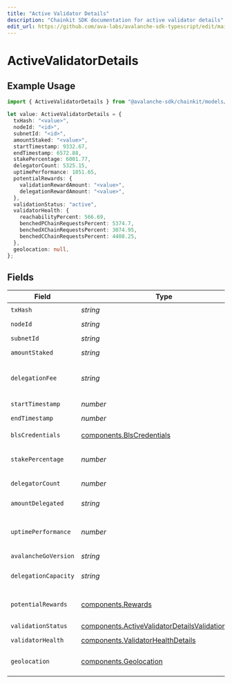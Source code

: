 ```yaml
---
title: "Active Validator Details"
description: "Chainkit SDK documentation for active validator details"
edit_url: https://github.com/ava-labs/avalanche-sdk-typescript/edit/main/chainkit/docs/models/components/activevalidatordetails.md
---
```


# ActiveValidatorDetails

## Example Usage

```typescript
import { ActiveValidatorDetails } from "@avalanche-sdk/chainkit/models/components";

let value: ActiveValidatorDetails = {
  txHash: "<value>",
  nodeId: "<id>",
  subnetId: "<id>",
  amountStaked: "<value>",
  startTimestamp: 9332.67,
  endTimestamp: 6572.88,
  stakePercentage: 6001.77,
  delegatorCount: 5325.15,
  uptimePerformance: 1851.65,
  potentialRewards: {
    validationRewardAmount: "<value>",
    delegationRewardAmount: "<value>",
  },
  validationStatus: "active",
  validatorHealth: {
    reachabilityPercent: 566.69,
    benchedPChainRequestsPercent: 5374.7,
    benchedXChainRequestsPercent: 3074.95,
    benchedCChainRequestsPercent: 4408.25,
  },
  geolocation: null,
};
```

## Fields

| Field                                                                                                                  | Type                                                                                                                   | Required                                                                                                               | Description                                                                                                            |
| ---------------------------------------------------------------------------------------------------------------------- | ---------------------------------------------------------------------------------------------------------------------- | ---------------------------------------------------------------------------------------------------------------------- | ---------------------------------------------------------------------------------------------------------------------- |
| `txHash`                                                                                                               | *string*                                                                                                               | :heavy_check_mark:                                                                                                     | N/A                                                                                                                    |
| `nodeId`                                                                                                               | *string*                                                                                                               | :heavy_check_mark:                                                                                                     | N/A                                                                                                                    |
| `subnetId`                                                                                                             | *string*                                                                                                               | :heavy_check_mark:                                                                                                     | N/A                                                                                                                    |
| `amountStaked`                                                                                                         | *string*                                                                                                               | :heavy_check_mark:                                                                                                     | N/A                                                                                                                    |
| `delegationFee`                                                                                                        | *string*                                                                                                               | :heavy_minus_sign:                                                                                                     | The percentage of total estimated delegator rewards allocated to validator nodes for supporting delegations.           |
| `startTimestamp`                                                                                                       | *number*                                                                                                               | :heavy_check_mark:                                                                                                     | N/A                                                                                                                    |
| `endTimestamp`                                                                                                         | *number*                                                                                                               | :heavy_check_mark:                                                                                                     | N/A                                                                                                                    |
| `blsCredentials`                                                                                                       | [components.BlsCredentials](https://github.com/ava-labs/avalanche-sdk-typescript/blob/main/chainkit/models/components/blscredentials.md)                                                 | :heavy_minus_sign:                                                                                                     | Present for AddPermissionlessValidatorTx                                                                               |
| `stakePercentage`                                                                                                      | *number*                                                                                                               | :heavy_check_mark:                                                                                                     | The percentage of this validator's stake amount to the total active stake.                                             |
| `delegatorCount`                                                                                                       | *number*                                                                                                               | :heavy_check_mark:                                                                                                     | The number of delegators linked to the validator.                                                                      |
| `amountDelegated`                                                                                                      | *string*                                                                                                               | :heavy_minus_sign:                                                                                                     | The total amount in nAVAX delegated to the validator.                                                                  |
| `uptimePerformance`                                                                                                    | *number*                                                                                                               | :heavy_check_mark:                                                                                                     | The validator's uptime percentage, as observed by our internal node and measured over time.                            |
| `avalancheGoVersion`                                                                                                   | *string*                                                                                                               | :heavy_minus_sign:                                                                                                     | N/A                                                                                                                    |
| `delegationCapacity`                                                                                                   | *string*                                                                                                               | :heavy_minus_sign:                                                                                                     | The amount of stake in nAVAX that can be delegated to this validator.                                                  |
| `potentialRewards`                                                                                                     | [components.Rewards](https://github.com/ava-labs/avalanche-sdk-typescript/blob/main/chainkit/models/components/rewards.md)                                                               | :heavy_check_mark:                                                                                                     | Estimated rewards for the validator if the validation is successful.                                                   |
| `validationStatus`                                                                                                     | [components.ActiveValidatorDetailsValidationStatus](https://github.com/ava-labs/avalanche-sdk-typescript/blob/main/chainkit/models/components/activevalidatordetailsvalidationstatus.md) | :heavy_check_mark:                                                                                                     | N/A                                                                                                                    |
| `validatorHealth`                                                                                                      | [components.ValidatorHealthDetails](https://github.com/ava-labs/avalanche-sdk-typescript/blob/main/chainkit/models/components/validatorhealthdetails.md)                                 | :heavy_check_mark:                                                                                                     | N/A                                                                                                                    |
| `geolocation`                                                                                                          | [components.Geolocation](https://github.com/ava-labs/avalanche-sdk-typescript/blob/main/chainkit/models/components/geolocation.md)                                                       | :heavy_check_mark:                                                                                                     | The geographical location of the validator node, if available.                                                         |